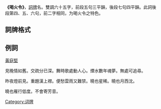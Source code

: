 '''《喝火令》'''，[[詞牌|詞牌]]名。雙調六十五字，前段五句三平韻，後段七句四平韻。此詞後段第四、五、六句，前二字相同，为喝火令之特色。

== 詞牌格式 ==
{{平仄|
仄仄平平仄，平平仄仄平。仄平平仄仄平平，平仄仄平平仄，平仄仄平平。

仄仄平平仄，平平仄仄平。仄平平仄仄平平，仄仄平平，仄仄仄平平，

仄仄仄平平仄，仄仄仄平平。}}

== 例詞 ==
[[黃庭堅|黃庭堅]]

見晚情如舊。交疏分已深。舞時歌處動人心。煙水數年魂夢。無處可追尋。

昨夜燈前見。重題漢上襟。便愁雲雨又難禁。曉也星稀。曉也月西沈。

曉也雁行低度。不會寄芳音。

{{詞牌}}
[[Category:词牌|Category:词牌]]